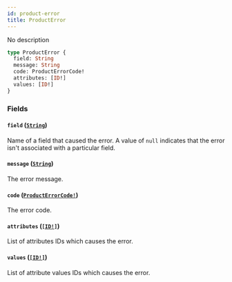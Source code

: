 ```yaml
---
id: product-error
title: ProductError
---
```


No description

```graphql
type ProductError {
  field: String
  message: String
  code: ProductErrorCode!
  attributes: [ID!]
  values: [ID!]
}
```

### Fields

#### `field` ([`String`](/docs/developer/api-reference/scalars/string))

Name of a field that caused the error. A value of `null` indicates that the error isn't associated with a particular field.

#### `message` ([`String`](/docs/developer/api-reference/scalars/string))

The error message.

#### `code` ([`ProductErrorCode!`](/docs/developer/api-reference/enums/product-error-code))

The error code.

#### `attributes` ([`[ID!]`](/docs/developer/api-reference/scalars/id))

List of attributes IDs which causes the error.

#### `values` ([`[ID!]`](/docs/developer/api-reference/scalars/id))

List of attribute values IDs which causes the error.
